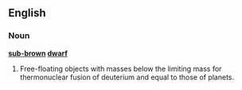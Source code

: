 ==English==

===Noun===
'''[[sub-]][[brown]] [[dwarf]]'''

# {{astronomy}} Free-floating objects with masses below the limiting mass for thermonuclear fusion of deuterium and equal to those of planets.